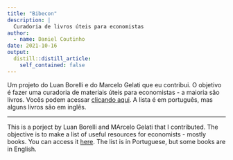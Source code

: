 ```yaml
---
title: "Bibecon"
description: |
  Curadoria de livros úteis para economistas
author:
  - name: Daniel Coutinho
date: 2021-10-16
output:
  distill::distill_article:
    self_contained: false
---
```


Um projeto do Luan Borelli e do Marcelo Gelati que eu contribui. O objetivo é fazer uma curadoria de materiais úteis para economistas - a maioria são livros. Vocês podem acessar [clicando aqui](https://github.com/luanborelli/bib-econ). A lista é em português, mas alguns livros são em inglês. 


---

This is a porject by Luan Borelli and MArcelo Gelati that I contributed. The objective is to make a list of useful resources for economists - mostly books. You can access it [here](https://github.com/luanborelli/bib-econ). The list is in Portuguese, but some books are in English.

